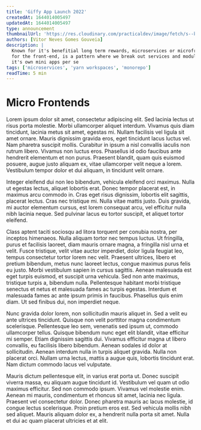 ```yaml
---
title: 'Giffy App Launch 2022'
createdAt: 1644014005497
updatedAt: 1644014005497
type: announcement
thumbnailUrl: 'https://res.cloudinary.com/practicaldev/image/fetch/s--kXUMFFhV--/c_imagga_scale,f_auto,fl_progressive,h_420,q_auto,w_1000/https://dev-to-uploads.s3.amazonaws.com/uploads/articles/y4w7rrxd2rku3ucrrbez.png'
authors: [Vitor Neves Gomes Gouveia]
description: |
  Known for it's benefitial long term rewards, microservices or microfrontends
  for the front-end, is a pattern where we break out services and modules into
  it's own mini apps per se
tags: ['microservices', 'yarn workspaces', 'monorepo']
readTime: 5 min
---
```


# Micro Frontends

Lorem ipsum dolor sit amet, consectetur adipiscing elit. Sed lacinia lectus ut risus porta molestie. Morbi ullamcorper aliquet interdum. Vivamus quis diam tincidunt, lacinia metus sit amet, egestas mi. Nullam facilisis vel ligula sit amet ornare. Mauris dignissim gravida eros, eget tincidunt lacus luctus vel. Nam pharetra suscipit mollis. Curabitur in ipsum a nisl convallis iaculis non rutrum libero. Vivamus non luctus eros. Phasellus id odio faucibus ante hendrerit elementum et non purus. Praesent blandit, quam quis euismod posuere, augue justo aliquam ex, vitae ullamcorper velit neque a lorem. Vestibulum tempor dolor et dui aliquam, in tincidunt velit ornare.

Integer eleifend dui non leo bibendum, vehicula eleifend orci maximus. Nulla ut egestas lectus, aliquet lobortis erat. Donec tempor placerat est, in maximus arcu commodo in. Cras eget risus dignissim, lobortis elit sagittis, placerat lectus. Cras nec tristique mi. Nulla vitae mattis justo. Duis gravida, mi auctor elementum cursus, est lorem consequat arcu, vel efficitur nulla nibh lacinia neque. Sed pulvinar lacus eu tortor suscipit, et aliquet tortor eleifend.

Class aptent taciti sociosqu ad litora torquent per conubia nostra, per inceptos himenaeos. Nulla aliquam tortor nec tempus luctus. Ut fringilla, purus et facilisis laoreet, diam mauris ornare magna, a fringilla nisl urna et velit. Fusce tristique, velit vitae auctor imperdiet, dolor ligula feugiat leo, tempus consectetur tortor lorem nec velit. Praesent ultrices, libero et pretium bibendum, metus nunc laoreet lectus, congue maximus purus felis eu justo. Morbi vestibulum sapien in cursus sagittis. Aenean malesuada est eget turpis euismod, et suscipit urna vehicula. Sed non ante maximus, tristique turpis a, bibendum nulla. Pellentesque habitant morbi tristique senectus et netus et malesuada fames ac turpis egestas. Interdum et malesuada fames ac ante ipsum primis in faucibus. Phasellus quis enim diam. Ut sed finibus dui, non imperdiet neque.

Nunc gravida dolor lorem, non sollicitudin mauris aliquet in. Sed a velit eu ante ultrices tincidunt. Quisque non velit porttitor magna condimentum scelerisque. Pellentesque leo sem, venenatis sed ipsum ut, commodo ullamcorper tellus. Quisque bibendum nunc eget elit blandit, vitae efficitur mi semper. Etiam dignissim sagittis dui. Vivamus efficitur magna ut libero convallis, eu facilisis libero bibendum. Aenean sodales id dolor at sollicitudin. Aenean interdum nulla in turpis aliquet gravida. Nulla non placerat orci. Nullam urna lectus, mattis a augue quis, lobortis tincidunt erat. Nam dictum commodo lacus vel vulputate.

Mauris dictum pellentesque elit, in varius erat porta ut. Donec suscipit viverra massa, eu aliquam augue tincidunt id. Vestibulum vel quam ut odio maximus efficitur. Sed non commodo ipsum. Vivamus vel molestie enim. Aenean mi mauris, condimentum et rhoncus sit amet, lacinia nec ligula. Praesent vel consectetur dolor. Donec pharetra mauris ac lacus molestie, id congue lectus scelerisque. Proin pretium eros est. Sed vehicula mollis nibh sed aliquet. Mauris aliquam dolor ex, a hendrerit nulla porta sit amet. Nulla et dui ac quam placerat ultricies et at elit.
